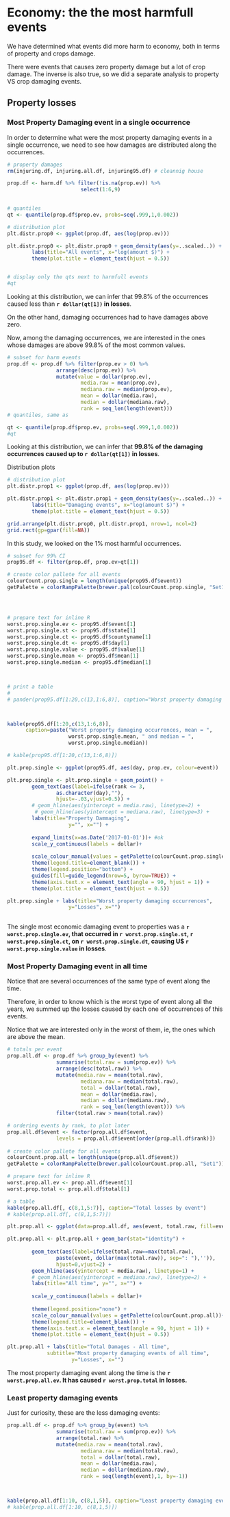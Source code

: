 # Economy: the the most harmfull events

We have determined what events did more harm to economy, both in terms of property and crops damage.

There were events that causes zero property damage but a lot of crop damage. The inverse is also true, so we did a separate analysis to property VS crop damaging events.

## Property losses



### Most Property Damaging event in a single occurrence

In order to determine what were the most property damaging events in a single occurrence, we need to see how damages are distributed along the occurrences.



```r
# property damages
rm(injuring.df, injuring.all.df, injuring95.df) # cleannig house

prop.df <- harm.df %>% filter(!is.na(prop.ev)) %>%
                        select(1:6,9)
                

# quantiles
qt <- quantile(prop.df$prop.ev, probs=seq(.999,1,0.002))

# distribution plot
plt.distr.prop0 <- ggplot(prop.df, aes(log(prop.ev)))

plt.distr.prop0 <- plt.distr.prop0 + geom_density(aes(y=..scaled..)) + #xlim(0,.5) + 
        labs(title="All events", x="log(amount $)") +
        theme(plot.title = element_text(hjust = 0.5))       


# display only the qts next to harmfull events
#qt
```


Looking at this distribution, we can infer that 99.8% of the occurrences caused less than **`r dollar(qt[1])` in losses**.

On the other hand, damaging occurrences had to have damages above zero.

Now, among the damaging occurrences, we are interested in the ones whose damages are above 99.8% of the most common values. 



```r

# subset for harm events
prop.df <- prop.df %>% filter(prop.ev > 0) %>%
                arrange(desc(prop.ev)) %>%
                mutate(value = dollar(prop.ev),
                        media.raw = mean(prop.ev), 
                        mediana.raw = median(prop.ev),
                        mean = dollar(media.raw),
                        median = dollar(mediana.raw),
                        rank = seq_len(length(event)))
# quantiles, same as 

qt <- quantile(prop.df$prop.ev, probs=seq(.999,1,0.002))
#qt
```


Looking at this distribution, we can infer that **99.8% of the damaging occurrences caused up to `r dollar(qt[1])` in losses**.


Distribution plots


```r

# distribution plot
plt.distr.prop1 <- ggplot(prop.df, aes(log(prop.ev)))

plt.distr.prop1 <- plt.distr.prop1 + geom_density(aes(y=..scaled..)) + #xlim(0,100) + 
        labs(title="Damaging events", x="log(amount $)") +
        theme(plot.title = element_text(hjust = 0.5))     

```

```r
grid.arrange(plt.distr.prop0, plt.distr.prop1, nrow=1, ncol=2)
grid.rect(gp=gpar(fill=NA))
```




In this study, we looked on the 1% most harmful occurrences. 

```r

# subset for 99% CI
prop95.df <- filter(prop.df, prop.ev>qt[1])

# create color pallete for all events
colourCount.prop.single = length(unique(prop95.df$event))
getPalette = colorRampPalette(brewer.pal(colourCount.prop.single, "Set1"))




# prepare text for inline R
worst.prop.single.ev <- prop95.df$event[1]
worst.prop.single.st <- prop95.df$state[1]
worst.prop.single.ct <- prop95.df$countyname[1]
worst.prop.single.dt <- prop95.df$day[1]
worst.prop.single.value <- prop95.df$value[1]
worst.prop.single.mean <- prop95.df$mean[1]
worst.prop.single.median <- prop95.df$median[1]




```

```r
# print a table
# 
# pander(prop95.df[1:20,c(13,1:6,8)], caption="Worst property damaging occurrences - pander",  split.cells = 30, split.table = Inf)



kable(prop95.df[1:20,c(13,1:6,8)],
      caption=paste("Worst property damaging occurrences, mean = ",
                    worst.prop.single.mean, " and median = ",
                    worst.prop.single.median))

# kable(prop95.df[1:20,c(13,1:6,8)])


```



```r

plt.prop.single <- ggplot(prop95.df, aes(day, prop.ev, colour=event))

plt.prop.single <- plt.prop.single + geom_point() +
        geom_text(aes(label=ifelse(rank <= 3,
                as.character(day),""),
                hjust=-.03,vjust=0.5)) +
        # geom_hline(aes(yintercept = media.raw), linetype=2) +
         # geom_hline(aes(yintercept = mediana.raw), linetype=3) +
        labs(title="Property Dammaging",
                    y="", x="") + 
                
        expand_limits(x=as.Date('2017-01-01'))+ #ok
        scale_y_continuous(labels = dollar)+
        
        scale_colour_manual(values = getPalette(colourCount.prop.single))+                
        theme(legend.title=element_blank()) +
        theme(legend.position="bottom") +
        guides(fill=guide_legend(nrow=5, byrow=TRUE)) +
        theme(axis.text.x = element_text(angle = 90, hjust = 1)) + 
        theme(plot.title = element_text(hjust = 0.5)) 

plt.prop.single + labs(title="Worst property damaging occurrences",
                    y="Losses", x="")
  
```



The single most economic damaging  event to properties was a **`r worst.prop.single.ev`, that occurred in `r worst.prop.single.st`, `r worst.prop.single.ct`, on `r worst.prop.single.dt`, causing U$ `r worst.prop.single.value` in losses**.



### Most Property Damaging event in all time


Notice that are several occurrences of the same type of event along the time. 

Therefore, in order to know which is the worst type of event along all the years, we summed up the losses caused by each one of occurrences of this events. 

Notice that we are interested only in the worst of them, ie, the ones which are above the mean.


```r

# totals per event
prop.all.df <- prop.df %>% group_by(event) %>%
                summarise(total.raw = sum(prop.ev)) %>%
                arrange(desc(total.raw)) %>%
                mutate(media.raw = mean(total.raw), 
                        mediana.raw = median(total.raw),
                        total = dollar(total.raw),
                        mean = dollar(media.raw),
                        median = dollar(mediana.raw),
                        rank = seq_len(length(event))) %>%
                filter(total.raw > mean(total.raw))

# ordering events by rank, to plot later
prop.all.df$event <- factor(prop.all.df$event,
                levels = prop.all.df$event[order(prop.all.df$rank)])
                
# create color pallete for all events
colourCount.prop.all = length(unique(prop.all.df$event))
getPalette = colorRampPalette(brewer.pal(colourCount.prop.all, "Set1"))

# prepare text for inline R
worst.prop.all.ev <- prop.all.df$event[1]
worst.prop.total <- prop.all.df$total[1]
```


```r
# a table
kable(prop.all.df[, c(8,1,5:7)], caption="Total losses by event")
# kable(prop.all.df[, c(8,1,5:7)])

```



```r

plt.prop.all <- ggplot(data=prop.all.df, aes(event, total.raw, fill=event))

plt.prop.all <- plt.prop.all + geom_bar(stat="identity") +
                
        geom_text(aes(label=ifelse(total.raw==max(total.raw),
                paste(event, dollar(max(total.raw)), sep=": "),'')),
                hjust=0,vjust=2) +
        geom_hline(aes(yintercept = media.raw), linetype=1) +
        # geom_hline(aes(yintercept = mediana.raw), linetype=2) +
        labs(title="All time", y="", x="") + 
                
        scale_y_continuous(labels = dollar)+
     
        theme(legend.position="none") +        
        scale_colour_manual(values = getPalette(colourCount.prop.all))+                
        theme(legend.title=element_blank()) +
        theme(axis.text.x = element_text(angle = 90, hjust = 1)) + 
        theme(plot.title = element_text(hjust = 0.5))                 

plt.prop.all + labs(title="Total Damages - All time",
             subtitle="Most property damaging events of all time",
                     y="Losses", x="")

```



The most property damaging event along the time is the **`r worst.prop.all.ev`. It has caused `r worst.prop.total` in losses.**

### Least property damaging events

Just for curiosity, these are the less damaging events:

```r

prop.all.df <- prop.df %>% group_by(event) %>%
                summarise(total.raw = sum(prop.ev)) %>%
                arrange(total.raw) %>%
                mutate(media.raw = mean(total.raw), 
                        mediana.raw = median(total.raw),
                        total = dollar(total.raw),
                        mean = dollar(media.raw),
                        median = dollar(mediana.raw),
                        rank = seq(length(event),1, by=-1))



kable(prop.all.df[1:10, c(8,1,5)], caption="Least property damaging events")
# kable(prop.all.df[1:10, c(8,1,5)])


```


